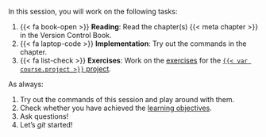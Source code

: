 In this session, you will work on the following tasks:

1. {{< fa book-open >}} **Reading**: Read the chapter(s) {{< meta chapter >}} in the Version Control Book.
1. {{< fa laptop-code >}} **Implementation**: Try out the commands in the chapter.
1. {{< fa list-check >}} **Exercises**: Work on the [exercises](#exercises) for the [`{{< var course.project >}}` project](#{{< var course.project >}}-project).

As always:

1. Try out the commands of this session and play around with them.
1. Check whether you have achieved the [learning objectives](#learning-objectives).
1. Ask questions!
1. Let's *git* started!